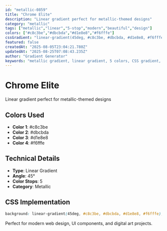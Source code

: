 ```yaml
---
id: "metallic-0859"
title: "Chrome Elite"
description: "Linear gradient perfect for metallic-themed designs"
category: "metallic"
tags: ["metallic","linear","5-stop","modern","beautiful","design"]
colors: ["#c8c3be","#dbcbda","#d1e8e8","#f6fffe"]
cssGradient: "linear-gradient(45deg, #c8c3be, #dbcbda, #d1e8e8, #f6fffe)"
featured: false
createdAt: "2025-08-05T23:04:21.780Z"
updatedAt: "2025-08-25T07:08:43.235Z"
author: "Gradient Generator"
keywords: "metallic gradient, linear gradient, 5 colors, CSS gradient, design, #c8c3be, #dbcbda, #d1e8e8, #f6fffe"
---
```


# Chrome Elite

Linear gradient perfect for metallic-themed designs

## Colors Used
- **Color 1**: #c8c3be
- **Color 2**: #dbcbda
- **Color 3**: #d1e8e8
- **Color 4**: #f6fffe

## Technical Details
- **Type**: Linear Gradient
- **Angle**: 45°
- **Color Stops**: 5
- **Category**: Metallic

## CSS Implementation
```css
background: linear-gradient(45deg, #c8c3be, #dbcbda, #d1e8e8, #f6fffe);
```

Perfect for modern web design, UI components, and digital art projects.
